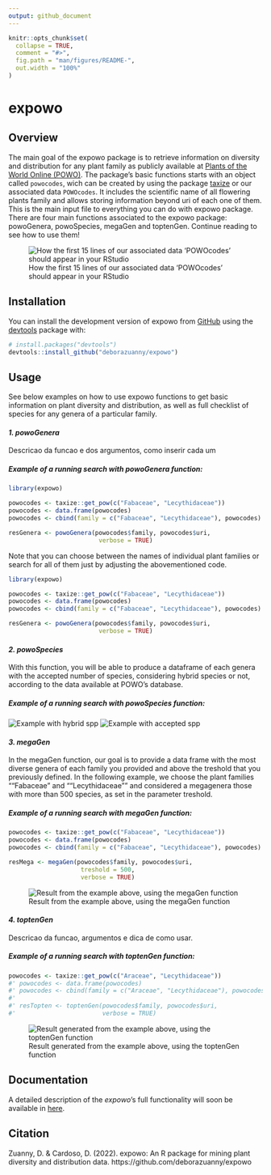 ```yaml
---
output: github_document
---
```


<!-- README.md is generated from README.Rmd. Please edit that file -->

```r
knitr::opts_chunk$set(
  collapse = TRUE,
  comment = "#>",
  fig.path = "man/figures/README-",
  out.width = "100%"
)
```

# expowo

<!-- badges: start -->
<!-- badges: end -->

## Overview

The main goal of the expowo package is to retrieve information on diversity
and distribution for any plant family as publicly available at [Plants of the World Online (POWO)](https://powo.science.kew.org). The package's basic functions starts 
with an object called `powocodes`, wich can be created by using the package 
[taxize](https://github.com/ropensci/taxize) or our associated data `POWOcodes`.
It includes the scientific name of all flowering plants family and allows storing 
information  beyond uri of each one of them. This is the main input file to 
everything you can do with expowo package. There are four main functions associated 
to the expowo package: powoGenera, powoSpecies, megaGen and toptenGen. Continue
reading to see how to use them!

![How the first 15 lines of our associated data 'POWOcodes' should appear in your RStudio](vignettes/POWOcodes.png)

## Installation

You can install the development version of expowo from [GitHub](https://github.com/) using the [devtools](https://github.com/r-lib/devtools) package with:

``` r
# install.packages("devtools")
devtools::install_github("deborazuanny/expowo")
```

## Usage

See below examples on how to use expowo functions to get basic information
on plant diversity and distribution, as well as full checklist of species for
any genera of a particular family.

#### _1. powoGenera_


Descricao da funcao e dos argumentos, como inserir cada um

##### Example of a running search with powoGenera function:
``` r
library(expowo)

powocodes <- taxize::get_pow(c("Fabaceae", "Lecythidaceae"))
powocodes <- data.frame(powocodes)
powocodes <- cbind(family = c("Fabaceae", "Lecythidaceae"), powocodes)

resGenera <- powoGenera(powocodes$family, powocodes$uri,
                         verbose = TRUE)

```

Note that you can choose between the names of individual plant families or search 
for all of them just by adjusting the abovementioned code.

```r
library(expowo)

powocodes <- taxize::get_pow(c("Fabaceae", "Lecythidaceae"))
powocodes <- data.frame(powocodes)
powocodes <- cbind(family = c("Fabaceae", "Lecythidaceae"), powocodes)

resGenera <- powoGenera(powocodes$family, powocodes$uri,
                         verbose = TRUE)

```


#### _2. powoSpecies_

With this function, you will be able to produce a dataframe of each genera with 
the accepted number of species, considering hybrid species or not, according to 
the data available at POWO's database.

##### Example of a running search with powoSpecies function:


![Example with hybrid spp](vignettes/.png)
![Example with accepted spp](vignettes/.png)



#### _3. megaGen_

In the megaGen function, our goal is to provide a data frame with the most diverse 
genera of each family you provided and above the treshold that you previously defined.
In the following example, we choose the plant families ""Fabaceae" and ""Lecythidaceae""
and considered a megagenera those with more than 500 species, as set in the 
parameter treshold. 

##### Example of a running search with megaGen function:
``` r
powocodes <- taxize::get_pow(c("Fabaceae", "Lecythidaceae"))
powocodes <- data.frame(powocodes)
powocodes <- cbind(family = c("Fabaceae", "Lecythidaceae"), powocodes)

resMega <- megaGen(powocodes$family, powocodes$uri,
                    treshold = 500,
                    verbose = TRUE)

```
![Result from the example above, using the megaGen function](vignettes/.png)




#### _4. toptenGen_

Descricao da funcao, argumentos e dica de como usar.


##### Example of a running search with toptenGen function:

```r
powocodes <- taxize::get_pow(c("Araceae", "Lecythidaceae"))
#' powocodes <- data.frame(powocodes)
#' powocodes <- cbind(family = c("Araceae", "Lecythidaceae"), powocodes)
#'
#' resTopten <- toptenGen(powocodes$family, powocodes$uri,
#'                        verbose = TRUE)
```
![Result generated from the example above, using the toptenGen function](vignettes/.png)


## Documentation
A detailed description of the _expowo_'s full functionality will soon be available in [here](https://github.com/deborazuanny/expowo/tree/main/vignettes/).


## Citation
Zuanny, D. & Cardoso, D. (2022). expowo: An R package for mining plant diversity and distribution data. https://github.com/deborazuanny/expowo
